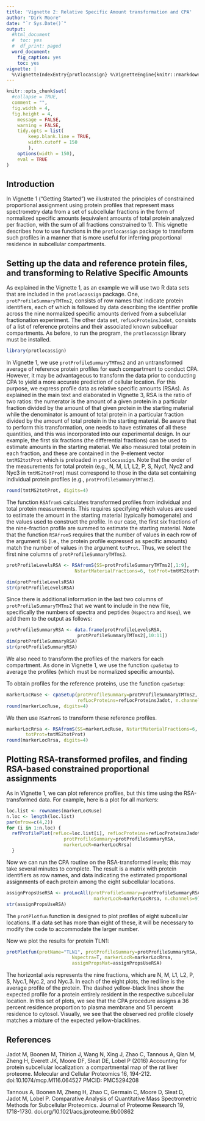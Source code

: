 ```yaml
---
title: 'Vignette 2: Relative Specific Amount transformation and CPA'
author: "Dirk Moore"
date: "`r Sys.Date()`"
output:
  #html_document
  #  toc: yes
  #  df_print: paged
  word_document:
    fig_caption: yes
    toc: yes
vignette: |
  %\VignetteIndexEntry{protlocassign} %\VignetteEngine{knitr::rmarkdown}
---
```



```r
knitr::opts_chunk$set(
  #collapse = TRUE,
  comment = "",
  fig.width = 4,
  fig.height = 4,
	message = FALSE,
	warning = FALSE,
	tidy.opts = list(
		keep.blank.line = TRUE,
		width.cutoff = 150
		),
	options(width = 150),
	eval = TRUE
)
```

## Introduction

In Vignette 1 (“Getting Started”) we illustrated the principles of constrained proportional assignment using protein profiles that represent mass spectrometry data from a set of subcellular fractions in the form of normalized specific amounts (equivalent amounts of total protein analyzed per fraction, with the sum of all fractions constrained to 1).  This vignette describes how to use functions in the `protlocassign` package to transform such profiles in a manner that is more useful for inferring proportional residence in subcellular compartments.


## Setting up the data and reference protein files, and transforming to Relative Specific Amounts

As explained in the Vignette 1, as an example we will use two R data sets that are included in the `protlocassign` package.  One, `protProfileSummaryTMTms2`, consists of row names that indicate protein identifiers, each of which is followed by data describing the identifier profile across the nine normalized specific amounts derived from a subcellular fractionation experiment. The other data set, `refLocProteinsJadot`, consists of a list of reference proteins and their associated known subcelluar compartments.  As before, to run the program, the `protlocassign` library must be installed.



```r
library(protlocassign)
```

In Vignette 1, we use `protProfileSummaryTMTms2` and an untransformed average of reference protein profiles for each compartment to conduct CPA. However, it may be advantageous to transform the data prior to conducting CPA to yield a more accurate prediction of cellular location.  For this purpose, we express profile data as relative specific amounts (RSAs).  As explained in the main text and elaborated in Vignette 3, RSA is the ratio of two ratios:  the numerator is the amount of a given protein in a particular fraction divided by the amount of that given protein in the starting material while the denominator is amount of total protein in a particular fraction divided by the amount of total protein in the starting material.  Be aware that to perform this transformation, one needs to have estimates of all these quantities, and this was incorporated into our experimental design.  In our example, the first six fractions (the differential fractions) can be used to estimate amounts in the starting material.  We also measured total protein in each fraction, and these are contained in the 9-element vector `tmtMS2totProt` which is preloaded in `protlocassign`.  Note that the order of the measurements for total protein (e.g., N, M, L1, L2, P, S, Nyc1, Nyc2 and Nyc3 in `tmtMS2totProt`) must correspond to those in the data set containing individual protein profiles (e.g., `protProfileSummaryTMTms2`).

```r
round(tmtMS2totProt, digits=4)
```

The function `RSAfromS` calculates transformed profiles from individual and total protein measurements.  This requires specifying which values are used to estimate the amount in the starting material (typically homogenate) and the values used to construct the profile.  In our case, the first six fractions of the nine-fraction profile are summed to estimate the starting material. Note that the function `RSAfromS` requires that the number of values in each row of the argument `SS` (i.e., the protein profile expressed as specific amounts) match the number of values in the argument `totProt`. Thus, we select the first nine columns of `protProfileSummaryTMTms2`.


```r
protProfileLevelsRSA <- RSAfromS(SS=protProfileSummaryTMTms2[,1:9],
                         NstartMaterialFractions=6, totProt=tmtMS2totProt)

dim(protProfileLevelsRSA)
str(protProfileLevelsRSA)
```

Since there is additional information in the last two columns of `protProfileSummaryTMTms2` that we want to include in the new file, specifically the numbers of spectra and peptides (`Nspectra` and `Nseq`), we add them to the output as follows:

```r
protProfileSummaryRSA <- data.frame(protProfileLevelsRSA,
                          protProfileSummaryTMTms2[,10:11])
dim(protProfileSummaryRSA)
str(protProfileSummaryRSA)
```

We also need to transform the profiles of the markers for each compartment.  As done in Vignette 1, we use the function `cpaSetup` to average the profiles (which must be normalized specific amounts).  

To obtain profiles for the reference proteins, use the function `cpaSetup`:

```r
markerLocRuse <- cpaSetup(protProfileSummary=protProfileSummaryTMTms2,
                          refLocProteins=refLocProteinsJadot, n.channels=9)
round(markerLocRuse, digits=4)

```

We then use `RSAfromS` to transform these reference profiles.

```r
markerLocRrsa <- RSAfromS(SS=markerLocRuse, NstartMaterialFractions=6,
       totProt=tmtMS2totProt)
round(markerLocRrsa, digits=4)

```

## Plotting RSA-transformed profiles, and finding RSA-based constrained proportional assignments

As in Vignette 1, we can plot reference profiles, but this time using the RSA-transformed data. For example, here is a plot for all markers:

```r
loc.list <- rownames(markerLocRuse)
n.loc <- length(loc.list)
par(mfrow=c(4,2))
for (i in 1:n.loc) {
  refProfilePlot(refLoc=loc.list[i], refLocProteins=refLocProteinsJadot,
                     protProfileSummary=protProfileSummaryRSA,
                     markerLocR=markerLocRrsa)
  }
```


Now we can run the CPA routine on the RSA-transformed levels; this may take several minutes to complete. The result is a matrix with protein identifiers as row names, and data indicating the estimated proportional assignments of each protein among the eight subcellular locations.

```r
assignPropsUseRSA <- proLocAll(protProfileSummary=protProfileSummaryRSA,
                                markerLocR=markerLocRrsa, n.channels=9)
str(assignPropsUseRSA)
```


The `protPlotfun` function is designed to plot profiles of eight subcellular locations. If a data set has more than eight of these, it will be necessary to modify the code to accommodate the larger number.

Now we plot the results for protein TLN1:

```r

protPlotfun(protName="TLN1", protProfileSummary=protProfileSummaryRSA, n.fractions=9,
                        Nspectra=T, markerLocR=markerLocRrsa,
                        assignPropsMat=assignPropsUseRSA)
```

The horizontal axis represents the nine fractions, which are N, M, L1, L2, P, S, Nyc.1, Nyc.2, and Nyc.3. In each of the eight plots, the red line is the average profile of the protein. The dashed yellow-black lines show the expected profile for a protein entirely resident in the respective subcellular location. In this set of plots, we see that the CPA procedure assigns a 36 percent residence proportion to plasma membrane and 51 percent residence to cytosol. Visually, we see that the observed red profile closely matches a mixture of the expected yellow-blacklines.





## References


Jadot M, Boonen M, Thirion J, Wang N, Xing J, Zhao C, Tannous A, Qian M, Zheng H, Everett JK, Moore DF, Sleat DE, Lobel P (2016) Accounting for protein subcellular localization: a compartmental map of the rat liver proteome. Molecular and Cellular Proteomics 16, 194-212. doi:10.1074/mcp.M116.064527  PMCID: PMC5294208

Tannous A, Boonen M, Zheng H, Zhao C, Germain C, Moore D, Sleat D, Jadot M, Lobel P. Comparative Analysis of Quantitative Mass Spectrometric Methods for Subcellular Proteomics. Journal of Proteome Research 19, 1718-1730.
doi.org/10.1021/acs.jproteome.9b00862


